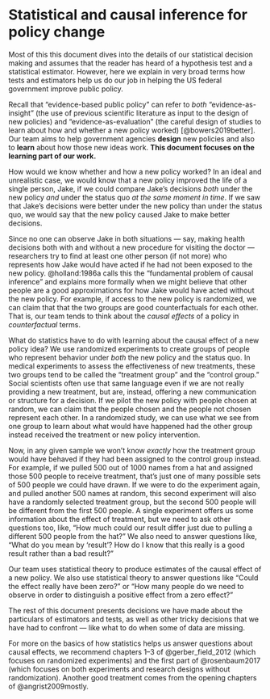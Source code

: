 # Statistical and causal inference for policy change

Most of this this document dives into the details of our statistical decision
making and assumes that the reader has heard of a hypothesis test and a
statistical estimator. However, here we explain in very broad terms how tests
and estimators help us do our job in helping the US federal government improve
public policy.

Recall that "evidence-based public policy" can refer to *both*
"evidence-as-insight" (the use of previous scientific literature as input to
the design of new policies) and "evidence-as-evaluation" (the careful design of
studies to learn about how and whether a new policy worked)
[@bowers2019better].  Our team aims to help government agencies **design** new
policies and also to **learn** about how those new ideas work. **This document
focuses on the learning part of our work.**

How would we know whether and how a new policy worked? In an ideal and
unrealistic case, we would know that a new policy improved the life of a single
person, Jake, if we could compare Jake's decisions *both* under the new policy
*and* under the status quo *at the same moment in time*. If we saw that Jake's
decisions were better under the new policy than under the status quo, we would
say that the new policy caused Jake to make better decisions.

Since no one can observe Jake in both situations --- say, making health decisions both with and without a new procedure for visiting the doctor --- researchers try to find at least one other person (if not more) who represents how Jake would have acted if he had not been exposed to the new policy. @holland:1986a calls this the "fundamental problem of causal inference" and explains more formally when we might believe that other people are a good approximations for how Jake would have acted without the new policy. For example, if access to the new policy is randomized, we can claim that that the two groups are good counterfactuals for each other. That is, our team tends to think about the *causal effects* of a policy in *counterfactual* terms.

What do statistics have to do with learning about the causal effect of a new
policy idea?  We use randomized experiments to create groups of people who
represent behavior under *both* the new policy and the status quo. In
medical experiments to assess the effectiveness of new treatments, these two
groups tend to be called the "treatment group" and the "control group." Social scientists often use that same language even if we are not really providing a new treatment, but are, instead, offering a new communication or structure for a decision. If we pilot the new policy with people chosen at random, we can claim that the people chosen and the people not chosen represent each other. In a randomized study, we can use what we see from one group to learn about what would have happened had the other group instead received the treatment or new policy intervention.

Now, in any given sample we won't know *exactly* how the treatment group would have behaved if they had been assigned to the control group instead. For example, if we pulled 500 out of 1000 names from a hat and assigned those 500 people to receive treatment, that's just one of many possible sets of 500 people we could have drawn. If we were to do the experiment again, and pulled another 500 names at random, this second experiment will also have a randomly selected treatment group, but the second 500 people will be different from the first 500 people. A single experiment offers us some information about the effect of treatment, but we need to ask other questions too, like, "How much could our result differ just due to pulling a different 500 people from the hat?" We also need to answer questions like, "What do you mean by 'result'? How do I know that this really is a good result rather than a bad result?"

Our team uses statistical theory to produce estimates of the causal effect of a new policy. We also use statistical theory to answer questions like "Could the effect really have been zero?" or "How many people do we need to observe in order to distinguish a positive effect from a zero effect?"

The rest of this document presents decisions we have made about the particulars
of estimators and tests, as well as other tricky decisions that we have had to
confront --- like what to do when some of data are missing. 

For more on the basics of how statistics helps us answer questions about causal
effects, we recommend chapters 1--3 of @gerber_field_2012 (which focuses on
randomized experiments) and the first part of @rosenbaum2017 (which focuses on
both experiments and research designs without randomization). Another good treatment comes from the opening chapters of @angrist2009mostly.




